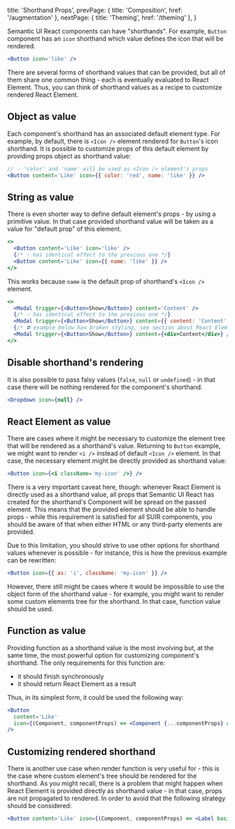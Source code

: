 
  title: 'Shorthand Props',
  prevPage: { title: 'Composition', href: '/augmentation' },
  nextPage: { title: 'Theming', href: '/theming' },
}

Semantic UI React components can have "shorthands". For example, `Button` component has an `icon` shorthand which value defines the icon that will be rendered.

```jsx
<Button icon='like' />
```

There are several forms of shorthand values that can be provided, but all of them share one common thing - each is eventually evaluated to React Element. Thus, you can think of shorthand values as a recipe to customize rendered React Element.

## Object as value

Each component's shorthand has an associated default element type. For example, by default, there is `<Icon />` element rendered for `Button`'s icon shorthand. It is possible to customize props of this default element by providing props object as shorthand value:

```jsx
// 💡 'color' and 'name' will be used as <Icon /> element's props
<Button content='Like' icon={{ color: 'red', name: 'like' }} />
```

## String as value

There is even shorter way to define default element's props - by using a primitive value. In that case provided shorthand value will be taken as a value for "default prop" of this element.

```jsx
<>
  <Button content='Like' icon='like' />
  {/* 💡 has identical effect to the previous one */}
  <Button content='Like' icon={{ name: 'like' }} />
</>
```

This works because `name` is the default prop of shorthand's `<Icon />` element.

```jsx
<>
  <Modal trigger={<Button>Show</Button>} content='Content' />
  {/* 💡 has identical effect to the previous one */}
  <Modal trigger={<Button>Show</Button>} content={{ content: 'Content' }} />
  {/* ⛔ example below has broken styling, see section about React Element */}
  <Modal trigger={<Button>Show</Button>} content={<div>Content</div>} />
</>
```

## Disable shorthand's rendering

It is also possible to pass falsy values (`false`, `null` or `undefined`) - in that case there will be nothing rendered for the component's shorthand.

```jsx
<Dropdown icon={null} />
```

## React Element as value

There are cases where it might be necessary to customize the element tree that will be rendered as a shorthand's value. Returning to `Button` example, we might want to render `<i />` instead of default `<Icon />` element. In that case, the necessary element might be directly provided as shorthand value:

```jsx
<Button icon={<i className='my-icon' />} />
```

<Message icon size='small' warning>
  <Icon name='warning' />
  <Message.Content>
    There is a very important caveat here, though: whenever React Element is directly used as a
    shorthand value, all props that Semantic UI React has created for the shorthand's Component will
    be spread on the passed element. This means that the provided element should be able to handle
    props - while this requirement is satisfied for all SUIR components, you should be aware of that
    when either HTML or any third-party elements are provided.
  </Message.Content>
</Message>

Due to this limitation, you should strive to use other options for shorthand values whenever is possible - for instance, this is how the previous example can be rewritten:

```jsx
<Button icon={{ as: 'i', className: 'my-icon' }} />
```

However, there still might be cases where it would be impossible to use the object form of the shorthand value - for example, you might want to render some custom elements tree for the shorthand. In that case, function value should be used.

## Function as value

Providing function as a shorthand value is the most involving but, at the same time, the most powerful option for customizing component's shorthand. The only requirements for this function are:

- it should finish synchronously
- it should return React Element as a result

Thus, in its simplest form, it could be used the following way:

```jsx
<Button
  content='Like'
  icon={(Component, componentProps) => <Component {...componentProps} color='red' name='like' />}
/>
```

## Customizing rendered shorthand

There is another use case when render function is very useful for - this is the case where custom element's tree should be rendered for the shorthand. As you might recall, there is a problem that might happen when React Element is provided directly as shorthand value - in that case, props are not propagated to rendered. In order to avoid that the following strategy should be considered:

```jsx
<Button content='Like' icon={(Component, componentProps) => <Label basic>+1</Label>} />
```
